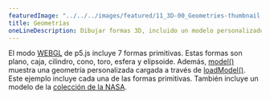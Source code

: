 ---
featuredImage: "../../../images/featured/11_3D-00_Geometries-thumbnail.png"
title: Geometrías
oneLineDescription: Dibujar formas 3D, incluido un modelo personalizado.
---

El modo <a href="/reference/#/p5/WEBGL/" target="_blank">WEBGL</a> 
de p5.js incluye 7 formas primitivas. Estas formas son plano, caja, cilindro, cono, toro, esfera y elipsoide. 
Además, <a href="/reference/#/p5/model/" target="_blank">model()</a> muestra una geometría 
personalizada cargada a través de <a href="/reference/#/p5/loadModel/" target="_blank">loadModel()</a>. 
Este ejemplo incluye cada una de las formas primitivas. También incluye un modelo de la <a href="https://nasa3d.arc.nasa.gov/models" 
target="_blank"> colección de la NASA</a>.
